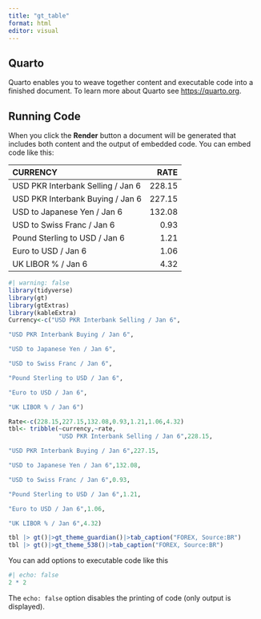 ```yaml
---
title: "gt_table"
format: html
editor: visual
---
```


## Quarto

Quarto enables you to weave together content and executable code into a finished document. To learn more about Quarto see <https://quarto.org>.

## Running Code

When you click the **Render** button a document will be generated that includes both content and the output of embedded code. You can embed code like this:

| CURRENCY                          |   RATE |
|:----------------------------------|-------:|
| USD PKR Interbank Selling / Jan 6 | 228.15 |
| USD PKR Interbank Buying / Jan 6  | 227.15 |
| USD to Japanese Yen / Jan 6       | 132.08 |
| USD to Swiss Franc / Jan 6        |   0.93 |
| Pound Sterling to USD / Jan 6     |   1.21 |
| Euro to USD / Jan 6               |   1.06 |
| UK LIBOR % / Jan 6                |   4.32 |

```r
#| warning: false
library(tidyverse)
library(gt)
library(gtExtras)
library(kableExtra)
Currency<-c("USD PKR Interbank Selling / Jan 6",

"USD PKR Interbank Buying / Jan 6",

"USD to Japanese Yen / Jan 6",

"USD to Swiss Franc / Jan 6",

"Pound Sterling to USD / Jan 6",

"Euro to USD / Jan 6",

"UK LIBOR % / Jan 6")

Rate<-c(228.15,227.15,132.08,0.93,1.21,1.06,4.32)
tbl<- tribble(~currency,~rate,
              "USD PKR Interbank Selling / Jan 6",228.15,

"USD PKR Interbank Buying / Jan 6",227.15,

"USD to Japanese Yen / Jan 6",132.08,

"USD to Swiss Franc / Jan 6",0.93,

"Pound Sterling to USD / Jan 6",1.21,

"Euro to USD / Jan 6",1.06,

"UK LIBOR % / Jan 6",4.32)

tbl |> gt()|>gt_theme_guardian()|>tab_caption("FOREX, Source:BR")
tbl |> gt()|>gt_theme_538()|>tab_caption("FOREX, Source:BR")
```

You can add options to executable code like this

```r
#| echo: false
2 * 2
```

The `echo: false` option disables the printing of code (only output is displayed).
